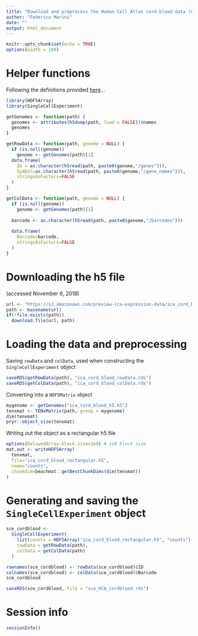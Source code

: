 ```yaml
---
title: "Download and preprocess the Human Cell Atlas cord blood data (Census of Immune Cells)"
author: "Federico Marini"
date: ""
output: html_document
---
```


```r
knitr::opts_chunk$set(echo = TRUE)
options(width = 100)
```

# Helper functions

Following the definitions provided [here](https://support.10xgenomics.com/single-cell-gene-expression/software/pipelines/latest/advanced/h5_matrices)...

```r
library(HDF5Array)
library(SingleCellExperiment)

getGenomes <- function(path) {
  genomes <- attributes(h5dump(path, load = FALSE))$names
  genomes
}

getRowData <- function(path, genome = NULL) {
  if (is.null(genome)) 
    genome <- getGenomes(path)[1]
  data.frame(
    ID = as.character(h5read(path, paste0(genome,"/genes"))),
    Symbol=as.character(h5read(path, paste0(genome,"/gene_names"))),
    stringsAsFactors=FALSE
  )
}

getColData <- function(path, genome = NULL) {
  if (is.null(genome)) 
    genome <- getGenomes(path)[1]
  
  barcode <- as.character(h5read(path, paste0(genome,"/barcodes")))
  
  data.frame(
    Barcode=barcode,
    stringsAsFactors=FALSE
  )
}
```

# Downloading the h5 file

(accessed November 6, 2018)

```r
url <- "https://s3.amazonaws.com/preview-ica-expression-data/ica_cord_blood_h5.h5"
path <- basename(url)
if(!file.exists(path))
  download.file(url, path)
```

# Loading the data and preprocessing

Saving `rowData` and `colData`, used when constructing the `SingleCellExperiment` object

```r
saveRDS(getRowData(path), "ica_cord_blood_rowData.rds")
saveRDS(getColData(path), "ica_cord_blood_colData.rds")
```

Converting into a `HDF5Matrix` object

```r
mygenome <- getGenomes("ica_cord_blood_h5.h5")
tenxmat <- TENxMatrix(path, group = mygenome)
dim(tenxmat)
pryr::object_size(tenxmat)
```

Writing out the object as a rectangular h5 file

```r
options(DelayedArray.block.size=1e9) # 1GB block size.
mat.out <- writeHDF5Array(
  tenxmat,
  file="ica_cord_blood_rectangular.h5",
  name="counts",
  chunkdim=beachmat::getBestChunkDims(dim(tenxmat))
)
```

# Generating and saving the `SingleCellExperiment` object

```r
sce_cordblood <- 
  SingleCellExperiment(
    list(counts = HDF5Array("ica_cord_blood_rectangular.h5", "counts")), 
    rowData = getRowData(path), 
    colData = getColData(path)
  )

rownames(sce_cordblood) <- rowData(sce_cordblood)$ID
colnames(sce_cordblood) <- colData(sce_cordblood)$Barcode
sce_cordblood

saveRDS(sce_cordblood, file = "sce_HCA_cordblood.rds")
```

# Session info

```r
sessionInfo()
```

